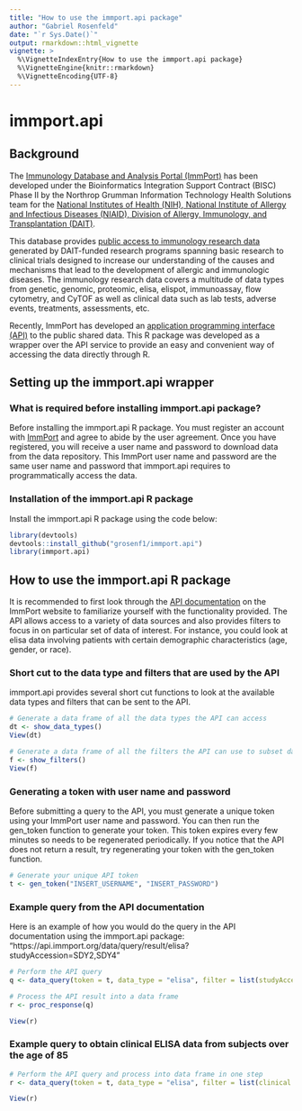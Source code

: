 ```yaml
---
title: "How to use the immport.api package"
author: "Gabriel Rosenfeld"
date: "`r Sys.Date()`"
output: rmarkdown::html_vignette
vignette: >
  %\VignetteIndexEntry{How to use the immport.api package}
  %\VignetteEngine{knitr::rmarkdown}
  %\VignetteEncoding{UTF-8}
---
```

# immport.api

## Background

The [Immunology Database and Analysis Portal (ImmPort)](http://www.immport.org/immport-open/public/home/home) has been developed under the Bioinformatics Integration Support Contract (BISC) Phase II by the Northrop Grumman Information Technology Health Solutions team for the [National Institutes of Health (NIH), National Institute of Allergy and Infectious Diseases (NIAID), Division of Allergy, Immunology, and Transplantation (DAIT)](https://www.niaid.nih.gov/about/dait).

This database provides [public access to immunology research data](http://www.immport.org/immport-open/public/home/studySearch) generated by DAIT-funded research programs spanning basic research to clinical trials designed to increase our understanding of the causes and mechanisms that lead to the development of allergic and immunologic diseases.  The immunology research data covers a multitude of data types from genetic, genomic, proteomic, elisa, elispot, immunoassay, flow cytometry, and CyTOF as well as clinical data such as lab tests, adverse events, treatments, assessments, etc.

Recently, ImmPort has developed an [application programming interface (API)](http://docs.immport.org/#API/DataQueryAPI/dataqueryapi/) to the public shared data.  This R package was developed as a wrapper over the API service to provide an easy and convenient way of accessing the data directly through R.

## Setting up the immport.api wrapper

### What is required before installing immport.api package?

Before installing the immport.api R package. You must register an account with [ImmPort](https://immport-user-admin.niaid.nih.gov:8443/registrationuser/registration) and agree to abide by the user agreement.  Once you have registered, you will receive a user name and password to download data from the data repository.  This ImmPort user name and password are the same user name and password that immport.api requires to programmatically access the data.

### Installation of the immport.api R package

Install the immport.api R package using the code below:

```r
library(devtools)
devtools::install_github("grosenf1/immport.api")
library(immport.api)
```

## How to use the immport.api R package

It is recommended to first look through the [API documentation](http://docs.immport.org/#API/DataQueryAPI/dataqueryapi/) on the ImmPort website to familiarize yourself with the functionality provided.  The API allows access to a variety of data sources and also provides filters to focus in on particular set of data of interest.  For instance, you could look at elisa data involving patients with certain demographic characteristics (age, gender, or race).

### Short cut to the data type and filters that are used by the API

immport.api provides several short cut functions to look at the available data types and filters that can be sent to the API.

```r
# Generate a data frame of all the data types the API can access
dt <- show_data_types()
View(dt)

# Generate a data frame of all the filters the API can use to subset data
f <- show_filters()
View(f)
```

### Generating a token with user name and password

Before submitting a query to the API, you must generate a unique token using your ImmPort user name and password.  You can then run the gen_token function to generate your token.  This token expires every few minutes so needs to be regenerated periodically.  If you notice that the API does not return a result, try regenerating your token with the gen_token function.

```r
# Generate your unique API token
t <- gen_token("INSERT_USERNAME", "INSERT_PASSWORD")
```

### Example query from the API documentation

Here is an example of how you would do the query in the API documentation using the immport.api package: "https://api.immport.org/data/query/result/elisa?studyAccession=SDY2,SDY4"

```r
# Perform the API query
q <- data_query(token = t, data_type = "elisa", filter = list(studyAccession = c("SDY2", "SDY4")))

# Process the API result into a data frame
r <- proc_response(q)

View(r)
```

### Example query to obtain clinical ELISA data from subjects over the age of 85

```r
# Perform the API query and process into data frame in one step
r <- data_query(token = t, data_type = "elisa", filter = list(clinical = "Y", maxSubjectAgeGte = 85))

View(r)
```
